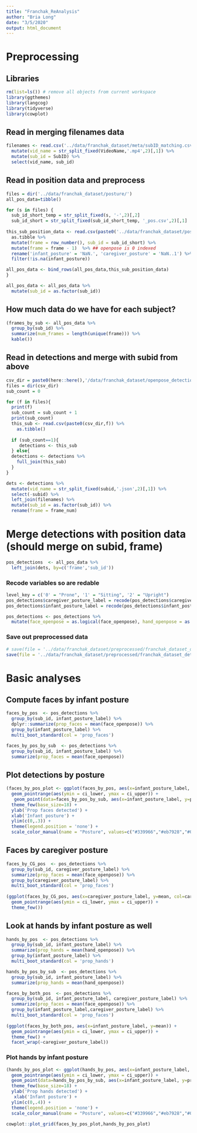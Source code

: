 ```yaml
---
title: "Franchak_ReAnalysis"
author: "Bria Long"
date: "3/5/2020"
output: html_document
---
```


# Preprocessing
## Libraries
```r
rm(list=ls()) # remove all objects from current workspace
library(ggthemes)
library(langcog)
library(tidyverse)
library(cowplot)
```

## Read in merging filenames data
```r
filenames <- read.csv('../data/franchak_dataset/meta/subID_matching.csv') %>%
  mutate(vid_name = str_split_fixed(VideoName,'.mp4',2)[,1]) %>%
  mutate(sub_id = SubID) %>%
  select(vid_name, sub_id)
```

## Read in position data and preprocess
```r
files = dir('../data/franchak_dataset/posture/')
all_pos_data=tibble()

for (s in files) {
  sub_id_short_temp = str_split_fixed(s, '-',2)[,2]
  sub_id_short = str_split_fixed(sub_id_short_temp, '_pos.csv',2)[,1]
  
this_sub_position_data <- read.csv(paste0('../data/franchak_dataset/posture/', s)) %>%
  as.tibble %>%
  mutate(frame = row_number(), sub_id = sub_id_short) %>%
  mutate(frame = frame - 1)  %>% ## openpose is 0 indexed
  rename('infant_posture' = 'NaN.', 'caregiver_posture' = 'NaN..1') %>%
  filter(!is.na(infant_posture)) 

all_pos_data <- bind_rows(all_pos_data,this_sub_position_data)
}

all_pos_data <- all_pos_data %>%
  mutate(sub_id = as.factor(sub_id))
```

## How much data do we have for each subject?
```r
(frames_by_sub <- all_pos_data %>%
  group_by(sub_id) %>%
  summarize(num_frames = length(unique(frame))) %>%
  kable())
```

## Read in detections and merge with subid from above
```r
csv_dir = paste0(here::here(),'/data/franchak_dataset/openpose_detections/csvs_compressed_with_conf/')
files = dir(csv_dir)
sub_count = 0

for (f in files){
  print(f)
  sub_count = sub_count + 1
  print(sub_count)
  this_sub <- read.csv(paste0(csv_dir,f)) %>%
    as.tibble() 
  
  if (sub_count==1){
     detections <- this_sub
  } else{
  detections <- detections %>%
    full_join(this_sub) 
  }
}

dets <- detections %>%
  mutate(vid_name = str_split_fixed(subid,'.json',2)[,1]) %>%
  select(-subid) %>%
  left_join(filenames) %>%
  mutate(sub_id = as.factor(sub_id)) %>%
  rename(frame = frame_num)

```

# Merge detections with position data (should merge on subid, frame)
```r
pos_detections  <- all_pos_data %>%
  left_join(dets, by=c('frame','sub_id')) 
```

### Recode variables so are redable
```R
level_key = c('0' = "Prone", '1' = "Sitting", '2' = "Upright")
pos_detections$caregiver_posture_label = recode(pos_detections$caregiver_posture, !!!level_key) 
pos_detections$infant_posture_label = recode(pos_detections$infant_posture, !!!level_key) 

pos_detections <- pos_detections %>%
  mutate(face_openpose = as.logical(face_openpose), hand_openpose = as.logical(hand_openpose))


```

### Save out preprocessed data
```r
# save(file = '../data/franchak_dataset/preprocessed/franchak_dataset_detections_july2020.RData', detections)
save(file = '../data/franchak_dataset/preprocessed/franchak_dataset_detections_by_posture_july2020.RData', pos_detections)

```

# Basic analyses
## Compute faces by infant posture
```r
faces_by_pos  <- pos_detections %>%
  group_by(sub_id, infant_posture_label) %>%
  dplyr::summarize(prop_faces = mean(face_openpose)) %>%
  group_by(infant_posture_label) %>%
  multi_boot_standard(col = 'prop_faces')

faces_by_pos_by_sub  <- pos_detections %>%
  group_by(sub_id, infant_posture_label) %>%
  summarize(prop_faces = mean(face_openpose))
```

## Plot detections by posture
```r
(faces_by_pos_plot <- ggplot(faces_by_pos, aes(x=infant_posture_label, y=mean, col=infant_posture_label)) +
  geom_pointrange(aes(ymin = ci_lower, ymax = ci_upper)) +
   geom_point(data=faces_by_pos_by_sub, aes(x=infant_posture_label, y=prop_faces, col=infant_posture_label), alpha=.2) +
  theme_few(base_size=18) +
  ylab('Prop faces detected') +
  xlab('Infant posture') + 
  ylim(c(0,.3)) +
  theme(legend.position = 'none') +
  scale_color_manual(name = "Posture", values=c("#339966","#eb7928","#0099cc"))) 


```

## Faces by caregiver posture 
```r
faces_by_CG_pos  <- pos_detections %>%
  group_by(sub_id, caregiver_posture_label) %>%
  summarize(prop_faces = mean(face_openpose)) %>%
  group_by(caregiver_posture_label) %>%
  multi_boot_standard(col = 'prop_faces') 
  
(ggplot(faces_by_CG_pos, aes(x=caregiver_posture_label, y=mean, col=caregiver_posture_label)) +
  geom_pointrange(aes(ymin = ci_lower, ymax = ci_upper)) +
  theme_few())

```


## Look at hands by infant posture as well
```r
hands_by_pos  <- pos_detections %>%
  group_by(sub_id, infant_posture_label) %>%
  summarize(prop_hands = mean(hand_openpose)) %>%
  group_by(infant_posture_label) %>%
  multi_boot_standard(col = 'prop_hands')

hands_by_pos_by_sub  <- pos_detections %>%
  group_by(sub_id, infant_posture_label) %>%
  summarize(prop_hands = mean(hand_openpose))

```


```r
faces_by_both_pos  <- pos_detections %>%
  group_by(sub_id, infant_posture_label, caregiver_posture_label) %>%
  summarize(prop_faces = mean(face_openpose)) %>%
  group_by(infant_posture_label,caregiver_posture_label) %>%
  multi_boot_standard(col = 'prop_faces') 
  
(ggplot(faces_by_both_pos, aes(x=infant_posture_label, y=mean)) +
  geom_pointrange(aes(ymin = ci_lower, ymax = ci_upper)) +
  theme_few() +
  facet_wrap(~caregiver_posture_label))

```

### Plot hands by infant posture
```r
(hands_by_pos_plot <- ggplot(hands_by_pos, aes(x=infant_posture_label, y=mean, col=infant_posture_label)) +
  geom_pointrange(aes(ymin = ci_lower, ymax = ci_upper)) +
  geom_point(data=hands_by_pos_by_sub, aes(x=infant_posture_label, y=prop_hands, col=infant_posture_label), alpha=.2) +
  theme_few(base_size=18) +
  ylab('Prop hands detected') +
   xlab('Infant posture') + 
  ylim(c(0,.4)) +
  theme(legend.position = 'none') +
  scale_color_manual(name = "Posture", values=c("#339966","#eb7928","#0099cc")))

```


```r
cowplot::plot_grid(faces_by_pos_plot,hands_by_pos_plot)
```